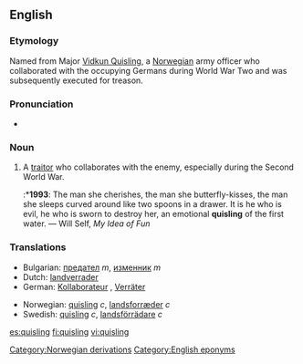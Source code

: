 ==English==

===Etymology===
Named from Major [[w:Vidkun Quisling|Vidkun Quisling]], a [[Norwegian]] army officer who collaborated with the occupying Germans during World War Two and was subsequently executed for treason.

===Pronunciation===
* {{IPA|/ˈkwɪzlɪŋ/}}

===Noun===
{{en-noun}}

# A [[traitor]] who collaborates with the enemy, especially during the Second World War.
#:*'''1993''': The man she cherishes, the man she butterfly-kisses, the man she sleeps curved around like two spoons in a drawer.  It is he who is evil, he who is sworn to destroy her, an emotional '''quisling''' of the first water. — Will Self, ''My Idea of Fun''

===Translations===
{{top}}
*Bulgarian: [[предател]] ''m'', [[изменник]] ''m''
*Dutch: [[landverrader]]
*German: [[Kollaborateur]] {{m}}, [[Verräter]] {{m}}
{{mid}}
*Norwegian: [[#Norwegian|quisling]] ''c'', [[landsforræder]] ''c''
*Swedish: [[#Swedish|quisling]] ''c'', [[landsförrädare]] ''c''
{{bottom}}

[[Category:Norwegian derivations]]
[[Category:English eponyms]]

[[es:quisling]]
[[fi:quisling]]
[[vi:quisling]]